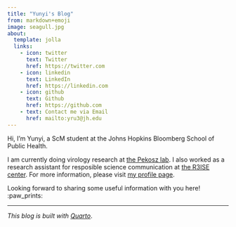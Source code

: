 ```yaml
---
title: "Yunyi's Blog"
from: markdown+emoji
image: seagull.jpg
about:
  template: jolla
  links:
    - icon: twitter
      text: Twitter
      href: https://twitter.com
    - icon: linkedin
      text: LinkedIn
      href: https://linkedin.com
    - icon: github
      text: Github
      href: https://github.com
    - text: Contact me via Email
      href: mailto:yru3@jh.edu
---
```


Hi, I’m Yunyi, a ScM student at the Johns Hopkins Bloomberg School of Public Health.

I am currently doing virology research at [the Pekosz lab](https://pekoszlab.com/). I also worked as a research assistant for resposible science communication at [the R3ISE center](https://publichealth.jhu.edu/the-r3-center-for-innovation-in-science-education). For more information, please visit [my profile page](https://yunyi-ru.github.io/).

Looking forward to sharing some useful information with you here! :paw_prints:

------------------------------------------------------------------------

*This blog is built with [Quarto](https://quarto.org/)*.
